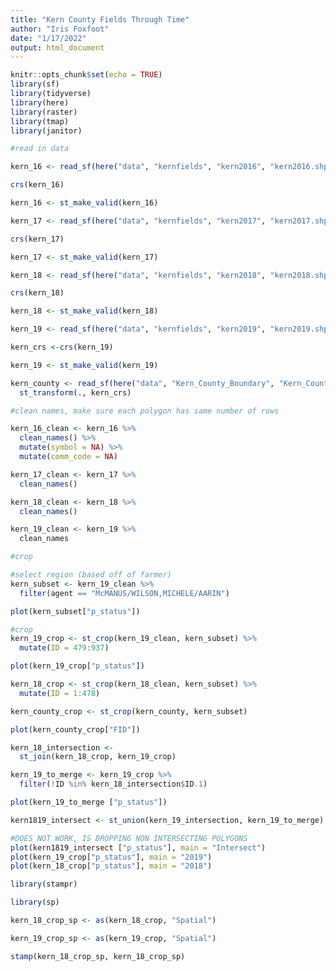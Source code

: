 ```yaml
---
title: "Kern County Fields Through Time"
author: "Iris Foxfoot"
date: "1/17/2022"
output: html_document
---
```


```r
knitr::opts_chunk$set(echo = TRUE)
library(sf)
library(tidyverse)
library(here)
library(raster)
library(tmap)
library(janitor)
```

```r
#read in data

kern_16 <- read_sf(here("data", "kernfields", "kern2016", "kern2016.shp"))

crs(kern_16)

kern_16 <- st_make_valid(kern_16)

kern_17 <- read_sf(here("data", "kernfields", "kern2017", "kern2017.shp"))

crs(kern_17)

kern_17 <- st_make_valid(kern_17)

kern_18 <- read_sf(here("data", "kernfields", "kern2018", "kern2018.shp"))

crs(kern_18)

kern_18 <- st_make_valid(kern_18)

kern_19 <- read_sf(here("data", "kernfields", "kern2019", "kern2019.shp"))

kern_crs <-crs(kern_19)

kern_19 <- st_make_valid(kern_19)

kern_county <- read_sf(here("data", "Kern_County_Boundary", "Kern_County_Boundary.shp")) %>% 
  st_transform(., kern_crs)
```

```r
#clean names, make sure each polygon has same number of rows

kern_16_clean <- kern_16 %>% 
  clean_names() %>% 
  mutate(symbol = NA) %>% 
  mutate(comm_code = NA)

kern_17_clean <- kern_17 %>% 
  clean_names()

kern_18_clean <- kern_18 %>% 
  clean_names()

kern_19_clean <- kern_19 %>% 
  clean_names
```

```r
#crop

#select region (based off of farmer)
kern_subset <- kern_19_clean %>% 
  filter(agent == "McMANUS/WILSON,MICHELE/AARIN")

plot(kern_subset["p_status"])

#crop
kern_19_crop <- st_crop(kern_19_clean, kern_subset) %>% 
  mutate(ID = 479:937)

plot(kern_19_crop["p_status"])

kern_18_crop <- st_crop(kern_18_clean, kern_subset) %>% 
  mutate(ID = 1:478)

kern_county_crop <- st_crop(kern_county, kern_subset)

plot(kern_county_crop["FID"])
```

```r
kern_18_intersection <-
  st_join(kern_18_crop, kern_19_crop)

kern_19_to_merge <- kern_19_crop %>% 
  filter(!ID %in% kern_18_intersection$ID.1)

plot(kern_19_to_merge ["p_status"])

kern1819_intersect <- st_union(kern_19_intersection, kern_19_to_merge)
```

```r
#DOES NOT WORK, IS DROPPING NON INTERSECTING POLYGONS
plot(kern1819_intersect ["p_status"], main = "Intersect")
plot(kern_19_crop["p_status"], main = "2019")
plot(kern_18_crop["p_status"], main = "2018")
```

```r
library(stampr)

library(sp)

kern_18_crop_sp <- as(kern_18_crop, "Spatial")

kern_19_crop_sp <- as(kern_19_crop, "Spatial")

stamp(kern_18_crop_sp, kern_18_crop_sp)

```
